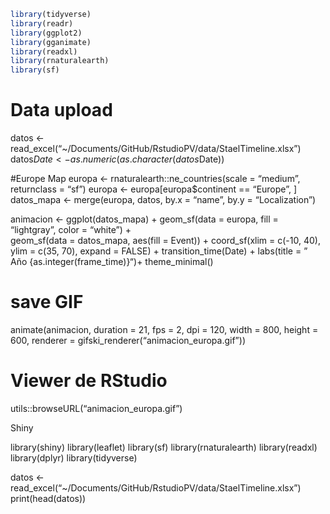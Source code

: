 

```r
library(tidyverse)
library(readr)
library(ggplot2)
library(gganimate)
library(readxl)
library(rnaturalearth)
library(sf)

```


# Data upload
datos <- read_excel("~/Documents/GitHub/RstudioPV/data/StaelTimeline.xlsx") 
datos$Date <- as.numeric(as.character(datos$Date))

#Europe Map
europa <- rnaturalearth::ne_countries(scale = "medium", returnclass = "sf")
europa <- europa[europa$continent == "Europe", ]
datos_mapa <- merge(europa, datos, by.x = "name", by.y = "Localization")

animacion <- ggplot(datos_mapa) +
  geom_sf(data = europa, fill = "lightgray", color = "white") +  
  geom_sf(data = datos_mapa, aes(fill = Event)) +
  coord_sf(xlim = c(-10, 40), ylim = c(35, 70), expand = FALSE) +
  transition_time(Date) +
  labs(title = " Año {as.integer(frame_time)}")+
  theme_minimal()

# save  GIF
animate(animacion, duration = 21, fps = 2, dpi = 120, width = 800, height = 600, renderer = gifski_renderer("animacion_europa.gif"))

# Viewer de RStudio 
utils::browseURL("animacion_europa.gif")


####################################################### Shiny ###########################################
#########################################################################################################

library(shiny)
library(leaflet)
library(sf)
library(rnaturalearth)
library(readxl)
library(dplyr)
library(tidyverse)


datos <- read_excel("~/Documents/GitHub/RstudioPV/data/StaelTimeline.xlsx")  
print(head(datos))


